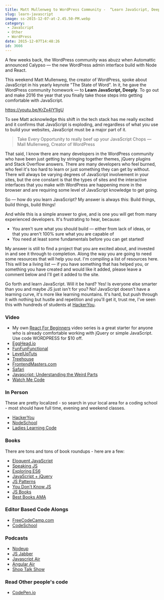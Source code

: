 ```yaml
---
title: Matt Mullenweg to WordPress Community -  “Learn JavaScript, Deeply”. Here are some resources for doing that.
slug: learn-javascript
image: ss-2015-12-07-at-2.45.50-PM.webp
category:
 - JavaScript
 - Other
 - WordPress
date: 2015-12-07T14:48:26
id: 3666
---
```


A few weeks back, the WordPress community was abuzz when Automattic announced Calypso — the new WordPress admin interface build with Node and React.

This weekend Matt Mullenweg, the creator of WordPress, spoke about JavaScript in his yearly keynote "The State of Word". In it, he gave the WordPress community homework — to **Learn JavaScript, Deeply**. To go out and make 2016 the year that you finally take those steps into getting comfortable with JavaScript.

https://youtu.be/KrZx4IY1IgU

To see Matt acknowledge this shift in the tech stack has me really excited and it confirms that JavaScript is exploding, and regardless of what you use to build your websites, JavaScript must be a major part of it.

> Take Every Opportunity to really beef up your JavaScript Chops — Mall Mullenweg, Creator of WordPress

That said, I know there are many developers in the WordPress community who have been just getting by stringing together themes, jQuery plugins and Stack Overflow answers. There are many developers who feel burned, who feel it's too hard to learn or just something they can get by without. There will always be varying degrees of JavaScript involvement in your sites, but the one constant is that the types of sites and the interactive interfaces that you make with WordPress are happening more in the browser and are requiring some level of JavaScript knowledge to get going.

So — how do you learn JavaScript? My answer is always this: Build things, build things, build things!

And while this is a simple answer to give, and is one you will get from many experienced developers. It's frustrating to hear, because:

* You aren't sure what you should build — either from lack of ideas, or that you aren't 100% sure what you are capable of
* You need at least some fundamentals before you can get started!

My answer is still to find a project that you are excited about, and invested in and see it through to completion. Along the way you are going to need some resources that will help you out. I'm compiling a list of resources here. This will be a living list — if you have something that has helped you, or something you have created and would like it added, please leave a comment below and I'll get it added to the site.

Go forth and learn JavaScript. Will it be hard? Yes! Is everyone else smarter than you and maybe JS just isn't for you? No! JavaScript doesn't have a learning curve, it's more like learning mountains. It's hard, but push through it with nothing but hustle and repetition and you'll get it, trust me, I've seen this with hundreds of students at [HackerYou](http://HackerYou.com).

### Video

* My own [React For Beginners](https://ReactForBeginners.com) video series is a great starter for anyone who is already comfortable working with jQuery or simple JavaScript. Use code WORDPRESS for $10 off.
* [EggHead.io](http://egghead.io)
* [FunFunFunctional](https://www.youtube.com/channel/UCO1cgjhGzsSYb1rsB4bFe4Q)
* [LevelUpTuts](https://www.youtube.com/user/LevelUpTuts)
* [Treehouse](http://teamtreehouse.com)
* [FrontendMasters.com](http://FrontendMasters.com)
* [Safari](https://www.safaribooksonline.com/)
* [Javascript: Understanding the Weird Parts](https://youtu.be/Bv_5Zv5c-Ts)
* [Watch Me Code](https://sub.watchmecode.net/)

### In Person

These are pretty localized - so search in your local area for a coding school - most should have full time, evening and weekend classes.

* [HackerYou](http://HackerYou.com)
* [NodeSchool](http://nodeschool.io/chapters.html)
* [Ladies Learning Code](http://LadiesLearningCode.com)

### Books

There are tons and tons of book roundups - here are a few:

* [Eloquent JavaScript](http://eloquentjavascript.net/)
* [Speaking JS](http://speakingjs.com/)
* [Exploring ES6](http://exploringjs.com/)
* [JavaScript + jQuery](http://www.javascriptbook.com/)
* [JS Patterns](http://addyosmani.com/resources/essentialjsdesignpatterns/book/)
* [You Don't Know JS](https://github.com/getify/You-Dont-Know-JS/blob/master/README.md#you-dont-know-js-book-series)
* [JS Books](http://jsbooks.revolunet.com/)
* [Best Books AMA](https://github.com/wesbos/ama/issues/61)

### Editor Based Code Alongs

* [FreeCodeCamp.com](http://freecodecamp.com)
* [CodeSchool](http://CodeSchool.com)

### Podcasts

* [Nodeup](http://nodeup.com/)
* [JS Jabber](https://devchat.tv/js-jabber/)
* [Javascript Air](http://javascriptair.com/)
* [Angular Air](https://angularair.com/)
* [Shop Talk Show](http://shoptalkshow.com/)

### Read Other people's code

* [CodePen.io](http://Codepen.io)